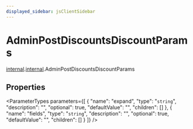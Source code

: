 ```yaml
---
displayed_sidebar: jsClientSidebar
---
```



# AdminPostDiscountsDiscountParams

[internal](../../admin_discounts/modules/admin_discounts.internal.mdx).[internal](../modules/admin_discounts.internal.internal.mdx).AdminPostDiscountsDiscountParams

## Properties

<ParameterTypes parameters={[
  {
    "name": "expand",
    "type": "`string`",
    "description": "",
    "optional": true,
    "defaultValue": "",
    "children": []
  },
  {
    "name": "fields",
    "type": "`string`",
    "description": "",
    "optional": true,
    "defaultValue": "",
    "children": []
  }
]} />
